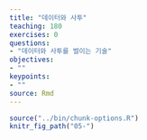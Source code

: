 ```yaml
---
title: "데이터와 사투"
teaching: 180
exercises: 0
questions:
- "데이터와 사투를 벌이는 기술"
objectives:
- ""
keypoints:
- ""
source: Rmd
---
```


```r
source("../bin/chunk-options.R")
knitr_fig_path("05-")
```



